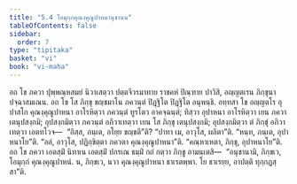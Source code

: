 ```yaml
---
title: "5.4 โอมุกฺกคุณงฺคุณูปาหนานุชานน"
tableOfContents: false
sidebar:
  order: 7
type: "tipitaka"
basket: "vi"
book: "vi-maha"
---
```



<DynamicBreadcrumb />

<Division number="247" book="vi-maha">

<Paragraph number="1152" book="vi-maha">
อถ โข ภควา ปุพฺพณฺหสมยํ นิวาเสตฺวา ปตฺตจีวรมาทาย ราชคหํ ปิณฺฑาย ปาวิสิ, อญฺญตเรน ภิกฺขุนา ปจฺฉาสมเณน. อถ โข โส ภิกฺขุ ขญฺชมาโน ภควนฺตํ ปิฏฺฐิโต ปิฏฺฐิโต อนุพนฺธิ. อทฺทสา โข อญฺญตโร อุปาสโก คุณงฺคุณูปาหนา อาโรหิตฺวา ภควนฺตํ ทูรโตว อาคจฺฉนฺตํ; ทิสฺวา อุปาหนา อาโรหิตฺวา เยน ภควา เตนุปสงฺกมิ; อุปสงฺกมิตฺวา ภควนฺตํ อภิวาเทตฺวา เยน โส ภิกฺขุ เตนุปสงฺกมิ; อุปสงฺกมิตฺวา ตํ ภิกฺขุํ อภิวาเทตฺวา เอตทโวจ—  “กิสฺส, ภนฺเต, อโยฺย ขญฺชตี”ติ? “ปาทา เม, อาวุโส, ผลิตา”ติ. “หนฺท, ภนฺเต, อุปาหนาโย”ติ. “อลํ, อาวุโส, ปฏิกฺขิตฺตา ภควตา คุณงฺคุณูปาหนา”ติ. “คณฺหาเหตา, ภิกฺขุ, อุปาหนาโย”ติ. อถ โข ภควา เอตสฺมิํ นิทาเน เอตสฺมิํ ปกรเณ ธมฺมิํ กถํ กตฺวา ภิกฺขู อามนฺเตสิ—  “อนุชานามิ, ภิกฺขเว, โอมุกฺกํ คุณงฺคุณูปาหนํ. น, ภิกฺขเว, นวา คุณงฺคุณูปาหนา ธาเรตพฺพา. โย ธาเรยฺย, อาปตฺติ ทุกฺกฏสฺสา”ติ.
</Paragraph>
</Division>